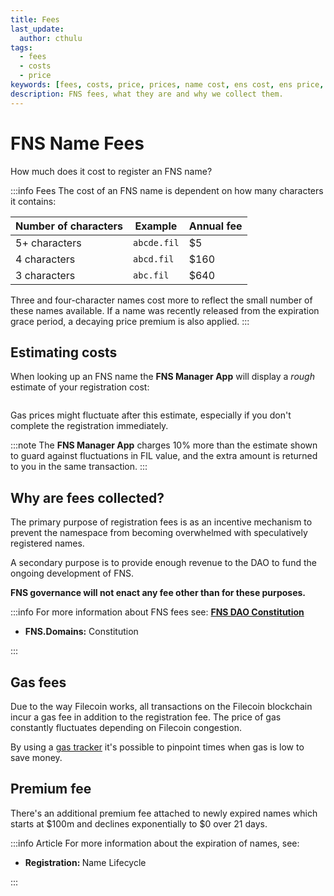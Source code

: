 ```yaml
---
title: Fees
last_update:
  author: cthulu
tags:
  - fees
  - costs
  - price
keywords: [fees, costs, price, prices, name cost, ens cost, ens price, ens prices, cost to register]
description: FNS fees, what they are and why we collect them.
---
```


# FNS Name Fees
How much does it cost to register an FNS name?

:::info Fees
The cost of an FNS name is dependent on how many characters it contains:

| Number of characters | Example     | Annual fee  |
| -------------------- | ----------- | ----------- |
| 5+ characters        | `abcde.fil` | $5          |
| 4 characters         | `abcd.fil`  | $160        |
| 3 characters         | `abc.fil`   | $640        |

Three and four-character names cost more to reflect the small number of these names available. If a name was recently released from the expiration grace period, a decaying price premium is also applied.
:::

## Estimating costs
When looking up an FNS name the <Link to="https://app.fildomains.com"><b>FNS Manager App</b></Link> will display a *rough* estimate of your registration cost:

<BrowserWindow url="app.fildomains.com">
  <p align="center">
    <div style={{'background-color': "#f5f6f7", 'padding': "25px"}}>
      <Image img="/img/cost_to_register_img1.png"/>
    </div>
  </p>
</BrowserWindow>

Gas prices might fluctuate after this estimate, especially if you don't complete the registration immediately.

:::note
The <Link to="https://app.fildomains.com"><b>FNS Manager App</b></Link> charges 10% more than the estimate shown to guard against fluctuations in FIL value, and the extra amount is returned to you in the same transaction.
:::

## Why are fees collected?
The primary purpose of registration fees is as an incentive mechanism to prevent the namespace
from becoming overwhelmed with speculatively registered names.
  
A secondary purpose is to provide enough revenue to the DAO to fund the ongoing development of FNS.

**FNS governance will not enact any fee other than for these purposes.**

:::info
For more information about FNS fees see:
[**FNS DAO Constitution**](https://docs.ens.domains/v/governance/ens-dao-constitution)
- <Link to="https://constitution.ens.domains"><b>FNS.Domains:</b> Constitution</Link>
:::

## Gas fees
Due to the way Filecoin works, all transactions on the Filecoin blockchain incur a gas fee in addition to the registration fee.
The price of gas constantly fluctuates depending on Filecoin congestion.

By using a [gas tracker](https://etherscan.io/gastracker) it's possible to pinpoint times when gas is low to save money.

## Premium fee
There's an additional premium fee attached to newly expired names which starts at $100m and declines exponentially to $0 over 21 days.

:::info Article
For more information about the expiration of names, see:

- <Link to="./name-lifecycle"><b>Registration: </b>Name Lifecycle</Link>
:::
